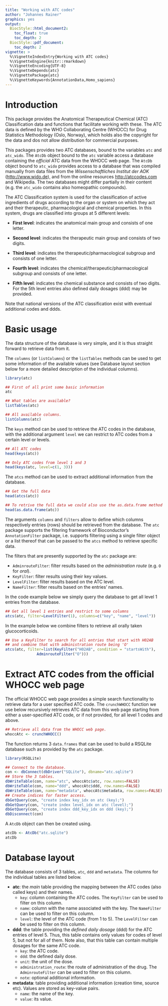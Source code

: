 ```yaml
---
title: "Working with ATC codes"
author: "Johannes Rainer"
graphics: yes
output:
  BiocStyle::html_document2:
    toc_float: true
    toc_depth: 2
  BiocStyle::pdf_document:
    toc_depth: 2
vignette: >
  %\VignetteIndexEntry{Working with ATC codes}
  %\VignetteEngine{knitr::rmarkdown}
  %\VignetteEncoding{UTF-8}
  %\VignetteDepends{atc}
  %\VignettePackage{atc}
  %\VignetteKeywords{AnnotationData,Homo_sapiens}
---
```



# Introduction

This package provides the Anatomical Therapeutical Chemical (ATC) Classification
data and functions that facilitate working with these. The ATC data is defined
by the WHO Collaborating Centre (WHOCC) for Drug Statistics Methodology (Oslo,
Norway), which holds also the copyright for the data and dos not allow
distribution for commercial purposes.

This packages provides two ATC databases, bound to the variables `atc` and
`atc_wido`.  The `AtcDb` object bound to the `atc` variable access a database
containing the *official* ATC data from the WHOCC web page. The `AtcDb` object
bound to `atc_wido` provides access to a database that was compiled manually
from data files from the *Wissenschaftliches Institut der AOK*
(<http://www.wido.de>), and from the online resources <http://atccodes.com> and
Wikipedia. The two databases might differ partially in their content (e.g. the
`atc_wido` contains also homeopathic compounds).

The ATC Classification system is used for the classification of active
ingredients of drugs according to the organ or system on which they act and
their therapeutic, pharmacological and chemical properties. In this system,
drugs are classified into groups at 5 different levels:

-   **First level**: indicates the anatomical main group and consists of one letter.

-   **Second level**: indicates the therapeutic main group and consists of two
    digits.

-   **Third level**: indicates the therapeutic/pharmacological subgroup and consists
    of one letter.

-   **Fourth level**: indicates the chemical/therapeutic/pharmacological subgroup
    and consists of one letter.

-   **Fifth level**: indicates the chemical substance and consists of two
    digits. For the 5th level entries also defined daily dosages (ddd) may be
    provided.

Note that national versions of the ATC classification exist with eventual
additional codes and ddds.


# Basic usage

The data structure of the database is very simple, and it is thus straight
forward to retrieve data from it.

The `columns` (or `listColumns`) or the `listTables` methods can be used to get some
information of the available values (see Database layout section below for a
more detailed description of the individual columns).

```r
library(atc)

## First of all print some basic information
atc

## What tables are available?
listTables(atc)

## All available columns.
listColumns(atc)
```

The `keys` method can be used to retrieve the ATC codes in the database, with
the additional argument `level` we can restrict to ATC codes from a certain
level or levels.

```r
## All ATC codes
head(keys(atc))

## Only ATC codes from level 1 and 3
head(keys(atc, level=c(1, 3)))
```

The `atcs` method can be used to extract additional information from the database.

```r
## Get the full data
head(atcs(atc))

## To retrive the full data we could also use the as.data.frame method
head(as.data.frame(atc))
```

The arguments `columns` and `filters` allow to define which columns respectively
entries (rows) should be retrieved from the database. The `atc` package supports
the filtering framework of Bioconductor's `AnnotationFilter` package,
i.e. supports filtering using a single filter object or a list thereof that can
be passed to the `atcs` method to retrieve specific data.

The filters that are presently supported by the `atc` package are:

-   `AdminrouteFilter`: filter results based on the *administration route* (e.g. `O` for
    *oral*).
-   `KeyFilter`: filter results using their key values.
-   `LevelFilter`: filter results based on the ATC level.
-   `NameFilter`: filter results based on the entries' names.

In the code example below we simply query the database to get
all level 1 entries from the database.

```r
## Get all level 1 entries and restrict to some columns
atcs(atc, filter=LevelFilter(1), columns=c("key", "name", "level"))
```

In the example below we combine filters to retrieve all orally taken
glucocorticoids.

```r
## Use a KeyFilter to search for all entries that start with H02AB
## and combine that with administration route being 'O'
atcs(atc, filter=list(KeyFilter("H02AB", condition = "startsWith"),
		      AdminrouteFilter("O")))
```


# Extract ATC codes from the official WHOCC web page

The official WHOCC web page provides a simple search functionality to retrieve
data for a user specified ATC code. The `crunchWHOCC` function we use below
recursively retrieves ATC data from this web page starting from either a
user-specified ATC code, or if not provided, for all level 1 codes and above.

```r
## Retrieve all data from the WHOCC web page.
whoccAtc <- crunchWHOCC()
```

The function returns 3 `data.frames` that can be used to build a RSQLite
database such as provided by the `atc` package.

```r
library(RSQLite)

## Connect to the database.
con <- dbConnect(dbDriver("SQLite"), dbname="atc.sqlite")
## Store the 3 tables.
dbWriteTable(con, name="atc", whoccAtc$atc, row.names=FALSE)
dbWriteTable(con, name="ddd", whoccAtc$ddd, row.names=FALSE)
dbWriteTable(con, name="metadata", whoccAtc$metadata, row.names=FALSE)
## Create indices for faster access.
dbGetQuery(con, "create index key_idx on atc (key);")
dbGetQuery(con, "create index level_idx on atc (level);")
dbGetQuery(con, "create index ddd_key_idx on ddd (key);")
dbDisconnect(con)
```

A `AtcDb` object can then be created using.

```r
atcDb <- AtcDb("atc.sqlite")
atcDb
```


# Database layout

The database consists of 3 tables, `atc`, `ddd` and `metadata`. The columns for
the individual tables are listed below.

-   **atc**: the *main* table providing the mapping between the ATC codes (also
    called keys) and their names.
    -   `key`: column containing the ATC codes. The `KeyFilter` can be used to filter on
        this column.
    -   `name`: column with the name associated with the key. The `NameFilter` can be
        used to filter on this column.
    -   `level`: the level of the ATC code (from 1 to 5). The `LevelFilter` can be used
        to filter on this column.

-   **ddd**: the table providing the *defined daily dosage* (ddd) for the ATC
    entries of level 5. Thus, this table contains only values for codes of level
    5, but not for all of them. Note also, that this table can contain multiple
    dosages for the same ATC code.
    -   `key`: the ATC code.
    -   `ddd`: the defined daily dose.
    -   `unit`: the unit of the dose.
    -   `administration_route`: the route of administration of the drug. The
        `AdminrouteFilter` can be used to filter on this column.
    -   `note`: optional additional information.

-   **metadata**: table providing additional information (creation time, source
    etc). Values are stored as key-value pairs.
    -   `name`: the name of the key.
    -   `value`: its value.

